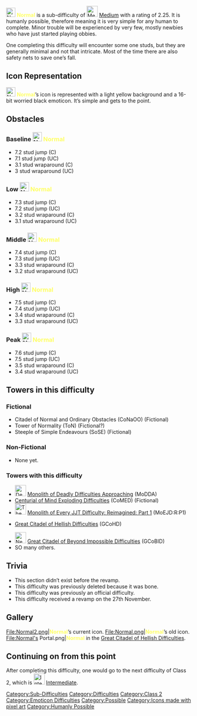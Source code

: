 {{NoticeScrollboxNew|Notices=

{{Classic}}
{{Humanly Possible}}
}}
{{NewDifficultyInfobox
|title1=[[File:Normal2.png|frameless|25x25px]] <span style="color:yellow">'''Normal'''</span>
|image1=<gallery>
Normal2.png |  Current
Normal.png |  Old
</gallery>
|caption1=It’s just normal!
|class=2
|rating=2.25
|type=Sub Difficulty
|previous={{Class1Difficulties|Medium}} [[w:c:jtoh:Medium|Medium]] 
|alt_previous=
|next={{Class1Difficulties|Intermediate}} [[Intermediate]]
|alt_next=
|main_difficulty={{Class1Difficulties|Medium}} [[w:c:jtoh:Medium|Medium]]
|date_added=28/12/2020
|prior_previous=Abstract
|prior_next=Mild
|creator(s)=[[User:Dreadful.exe|Dreadful.exe]]
[[User:Viranenthusiast|Viranenthusiast]] (Revamper)|decal_id=7846030126}}
[[File:Normal2.png|frameless|25x25px]] <span style="color:#ffff64">'''Normal'''</span> is a sub-difficulty of [[File:MediumDifficulty.jpg|frameless|30x30px]] [[w:c:jtoh:Medium|Medium]] with a rating of 2.25. It is humanly possible, therefore meaning it is very simple for any human to complete. Minor trouble will be experienced by very few, mostly newbies who have just started playing obbies. 

One completing this difficulty will encounter some one studs, but they are generally minimal and not that intricate. Most of the time there are also safety nets to save one’s fall. 
==Icon Representation==
[[File:Normal2.png|frameless|25x25px]] <span style="color:#ffff64">'''Normal'''</span>’s icon is represented with a light yellow background and a 16-bit worried black emoticon. It’s simple and gets to the point. 

==Obstacles==

===Baseline [[File:Normal2.png|frameless|25x25px]] <span style="color:#ffff64">'''Normal'''</span>===

* 7.2 stud jump (C)
* 7.1 stud jump (UC)
* 3.1 stud wraparound (C)
* 3 stud wraparound (UC)

=== Low [[File:Normal2.png|frameless|25x25px]] <span style="color:#ffff64">'''Normal'''</span> ===

* 7.3 stud jump (C)
* 7.2 stud jump (UC)
* 3.2 stud wraparound (C)
* 3.1 stud wraparound (UC)

===Middle [[File:Normal2.png|frameless|25x25px]] <span style="color:#ffff64">'''Normal'''</span>===

* 7.4 stud jump (C)
* 7.3 stud jump (UC)
* 3.3 stud wraparound (C)
* 3.2 stud wraparound (UC)

=== High [[File:Normal2.png|frameless|25x25px]] <span style="color:#ffff64">'''Normal'''</span> ===

* 7.5 stud jump (C)
* 7.4 stud jump (UC)
* 3.4 stud wraparound (C)
* 3.3 stud wraparound (UC)

=== Peak [[File:Normal2.png|frameless|25x25px]] <span style="color:#ffff64">'''Normal'''</span> ===

* 7.6 stud jump (C)
* 7.5 stud jump (UC)
* 3.5 stud wraparound (C)
* 3.4 stud wraparound (UC)

==Towers in this difficulty ==

===Fictional===
*Citadel of Normal and Ordinary Obstacles (CoNaOO) (Fictional)
*Tower of Normality (ToN) (Fictional?)
*Steeple of Simple Endeavours (SoSE) (Fictional)

===Non-Fictional===
*None yet.

===Towers with this difficulty===

*[[File:Deadly Tubular Death Icon.gif|frameless|30x30px]] [[Monolith of Deadly Difficulties Approaching]] (MoDDA)
*[[Centurial of Mind Exploding Difficulties]] (CoMED) (Fictional)
*[[File:The MiddlelineNew.png|frameless|30x30px]] [[Monolith of Every JJT Difficulty: Reimagined: Part 1]] (MoEJD:R:P1)
*{{Class25Difficulties|The Final Difficulty.}} [[Great Citadel of Hellish Difficulties]] (GCoHD)
*[[File:New DI Image.JPG|frameless|30x30px]] [[Great Citadel of Beyond Impossible Difficulties]] (GCoBID)
*SO many others.

==Trivia==

*This section didn’t exist before the revamp.
*This difficulty was previously deleted because it was bone.
*This difficulty was previously an official difficulty.
*This difficulty received a revamp on the 27th November.

==Gallery==
<gallery>
File:Normal2.png|<span style="color:#ffff64">'''Normal'''</span>’s current icon.
File:Normal.png|<span style="color:#ffff64">'''Normal'''</span>’s old icon.
File:Normal's Portal.png|<span style="color:#ffff64">'''Normal'''</span> in the [[Great Citadel of Hellish Difficulties]].
</gallery>

== Continuing on from this point ==
After completing this difficulty, one would go to the next difficulty of Class 2, which is [[File:Intermediate.png|frameless|30x30px]] [[Intermediate]].
{{DifficultiesNavbox}}
[[Category:Sub-Difficulties]]
[[Category:Difficulties]]
[[Category:Class 2]]
[[Category:Emoticon Difficulties]]
[[Category:Possible]]
[[Category:Icons made with pixel art]]
[[Category:Humanly Possible]]